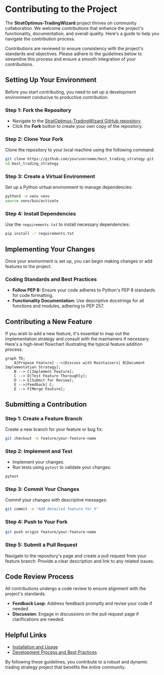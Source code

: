 
# Contributing to the Project

The **StratOptimus-TradingWizard** project thrives on community collaboration. We welcome contributions that enhance the project's functionality, documentation, and overall quality. Here's a guide to help you navigate the contribution process.

<Callout>
Contributions are reviewed to ensure consistency with the project's standards and objectives. Please adhere to the guidelines below to streamline this process and ensure a smooth integration of your contributions.
</Callout>

## Setting Up Your Environment

Before you start contributing, you need to set up a development environment conducive to productive contribution.

<Steps>

### Step 1: Fork the Repository

- Navigate to the [StratOptimus-TradingWizard GitHub repository](https://github.com/yourusername/best_trading_strategy.git).
- Click the **Fork** button to create your own copy of the repository.

### Step 2: Clone Your Fork

Clone the repository to your local machine using the following command:

```bash
git clone https://github.com/yourusername/best_trading_strategy.git
cd best_trading_strategy
```

### Step 3: Create a Virtual Environment

Set up a Python virtual environment to manage dependencies:

```bash
python3 -m venv venv
source venv/bin/activate
```

### Step 4: Install Dependencies

Use the `requirements.txt` to install necessary dependencies:

```bash
pip install -r requirements.txt
```

</Steps>

## Implementing Your Changes

Once your environment is set up, you can begin making changes or add features to the project.

### Coding Standards and Best Practices

- **Follow PEP 8:** Ensure your code adheres to Python's PEP 8 standards for code formatting.
- **Functionality Documentation:** Use descriptive docstrings for all functions and modules, adhering to PEP 257.
  
## Contributing a New Feature

If you wish to add a new feature, it's essential to map out the implementation strategy and consult with the maintainers if necessary. Here's a high-level flowchart illustrating the typical feature addition process:

```mermaid
graph TD;
    A[Propose Feature] -->|Discuss with Maintainers| B[Document Implementation Strategy];
    B --> C[Implement Feature];
    C --> D[Test Feature Thoroughly];
    D --> E[Submit for Review];
    E -->|Feedback| C;
    E --> F[Merge Feature];
```

## Submitting a Contribution

<Steps>

### Step 1: Create a Feature Branch

Create a new branch for your feature or bug fix:

```bash
git checkout -b feature/your-feature-name
```

### Step 2: Implement and Test

- Implement your changes.
- Run tests using `pytest` to validate your changes:

```bash
pytest
```

### Step 3: Commit Your Changes

Commit your changes with descriptive messages:

```bash
git commit -m "Add detailed feature for X"
```

### Step 4: Push to Your Fork

```bash
git push origin feature/your-feature-name
```

### Step 5: Submit a Pull Request

Navigate to the repository's page and create a pull request from your feature branch. Provide a clear description and link to any related issues.

</Steps>

## Code Review Process

All contributions undergo a code review to ensure alignment with the project's standards.

- **Feedback Loop**: Address feedback promptly and revise your code if needed.
- **Discussion**: Engage in discussions on the pull request page if clarifications are needed.

## Helpful Links

- [Installation and Usage](/installation-usage)
- [Development Process and Best Practices](/development-process-best-practices)

By following these guidelines, you contribute to a robust and dynamic trading strategy project that benefits the entire community.